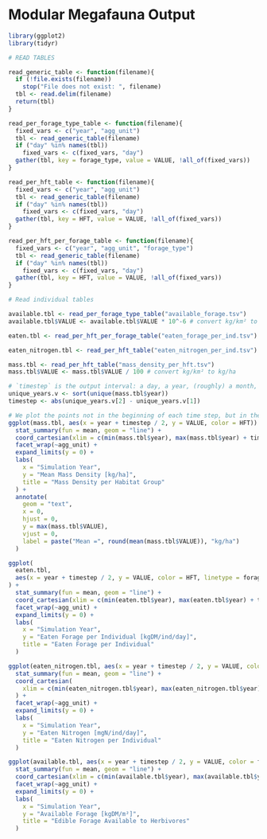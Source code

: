 <!--
SPDX-FileCopyrightText: 2020 Wolfgang Traylor <wolfgang.traylor@senckenberg.de>

SPDX-License-Identifier: CC0-1.0
-->

# Modular Megafauna Output

```r
library(ggplot2)
library(tidyr)

# READ TABLES

read_generic_table <- function(filename){
  if (!file.exists(filename))
    stop("File does not exist: ", filename)
  tbl <- read.delim(filename)
  return(tbl)
}

read_per_forage_type_table <- function(filename){
  fixed_vars <- c("year", "agg_unit")
  tbl <- read_generic_table(filename)
  if ("day" %in% names(tbl))
    fixed_vars <- c(fixed_vars, "day")
  gather(tbl, key = forage_type, value = VALUE, !all_of(fixed_vars))
}

read_per_hft_table <- function(filename){
  fixed_vars <- c("year", "agg_unit")
  tbl <- read_generic_table(filename)
  if ("day" %in% names(tbl))
    fixed_vars <- c(fixed_vars, "day")
  gather(tbl, key = HFT, value = VALUE, !all_of(fixed_vars))
}

read_per_hft_per_forage_table <- function(filename){
  fixed_vars <- c("year", "agg_unit", "forage_type")
  tbl <- read_generic_table(filename)
  if ("day" %in% names(tbl))
    fixed_vars <- c(fixed_vars, "day")
  gather(tbl, key = HFT, value = VALUE, !all_of(fixed_vars))
}

# Read individual tables

available.tbl <- read_per_forage_type_table("available_forage.tsv")
available.tbl$VALUE <- available.tbl$VALUE * 10^-6 # convert kg/km² to kg/m²

eaten.tbl <- read_per_hft_per_forage_table("eaten_forage_per_ind.tsv")

eaten_nitrogen.tbl <- read_per_hft_table("eaten_nitrogen_per_ind.tsv")

mass.tbl <- read_per_hft_table("mass_density_per_hft.tsv")
mass.tbl$VALUE <- mass.tbl$VALUE / 100 # convert kg/km² to kg/ha

# `timestep` is the output interval: a day, a year, (roughly) a month, or a decade.
unique_years.v <- sort(unique(mass.tbl$year))
timestep <- abs(unique_years.v[2] - unique_years.v[1])
```

```r
# We plot the points not in the beginning of each time step, but in the middle.
ggplot(mass.tbl, aes(x = year + timestep / 2, y = VALUE, color = HFT)) +
  stat_summary(fun = mean, geom = "line") +
  coord_cartesian(xlim = c(min(mass.tbl$year), max(mass.tbl$year) + timestep)) +
  facet_wrap(~agg_unit) +
  expand_limits(y = 0) +
  labs(
    x = "Simulation Year",
    y = "Mean Mass Density [kg/ha]",
    title = "Mass Density per Habitat Group"
  ) +
  annotate(
    geom = "text",
    x = 0,
    hjust = 0,
    y = max(mass.tbl$VALUE),
    vjust = 0,
    label = paste("Mean =", round(mean(mass.tbl$VALUE)), "kg/ha")
  )
```

```r
ggplot(
  eaten.tbl,
  aes(x = year + timestep / 2, y = VALUE, color = HFT, linetype = forage_type)
) +
  stat_summary(fun = mean, geom = "line") +
  coord_cartesian(xlim = c(min(eaten.tbl$year), max(eaten.tbl$year) + timestep)) +
  facet_wrap(~agg_unit) +
  expand_limits(y = 0) +
  labs(
    x = "Simulation Year",
    y = "Eaten Forage per Individual [kgDM/ind/day]",
    title = "Eaten Forage per Individual"
  )
```

```r
ggplot(eaten_nitrogen.tbl, aes(x = year + timestep / 2, y = VALUE, color = HFT)) +
  stat_summary(fun = mean, geom = "line") +
  coord_cartesian(
    xlim = c(min(eaten_nitrogen.tbl$year), max(eaten_nitrogen.tbl$year) + timestep)
  ) +
  facet_wrap(~agg_unit) +
  expand_limits(y = 0) +
  labs(
    x = "Simulation Year",
    y = "Eaten Nitrogen [mgN/ind/day]",
    title = "Eaten Nitrogen per Individual"
  )
```

```r
ggplot(available.tbl, aes(x = year + timestep / 2, y = VALUE, color = forage_type)) +
  stat_summary(fun = mean, geom = "line") +
  coord_cartesian(xlim = c(min(available.tbl$year), max(available.tbl$year) + timestep)) +
  facet_wrap(~agg_unit) +
  expand_limits(y = 0) +
  labs(
    x = "Simulation Year",
    y = "Available Forage [kgDM/m²]",
    title = "Edible Forage Available to Herbivores"
  )
```

